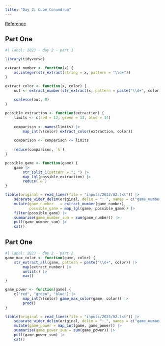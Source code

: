 ```yaml
---
title: "Day 2: Cube Conundrum"
---
```


[Reference](https://adventofcode.com/2023/day/2)

## Part One

```r
#| label: 2023 - day 2 - part 1

library(tidyverse)

extract_number <- function(x) {
    as.integer(str_extract(string = x, pattern = "\\d+"))
}

extract_color <- function(x, color) {
    out <- extract_number(str_extract(x, pattern = paste("\\d+", color)))
    
    coalesce(out, 0)
}

possible_extraction <- function(extraction) {
    limits <- c(red = 12, green = 13, blue = 14)
    
    comparison <- names(limits) |> 
        map_int(\(color) extract_color(extraction, color))
    
    comparison <- comparison <= limits
    
    reduce(comparison, `&`)
}

possible_game <- function(game) {
    game |> 
        str_split_1(pattern = "; ") |> 
        map_lgl(possible_extraction) |> 
        reduce(`&`)
}

tibble(original = read_lines(file = "inputs/2023/02.txt")) |> 
    separate_wider_delim(original, delim = ": ", names = c("game_number", "game")) |> 
    mutate(game_number   = extract_number(game_number),
           possible_game = map_lgl(game, possible_game)) |> 
    filter(possible_game) |> 
    summarise(game_number_sum = sum(game_number)) |> 
    pull(game_number_sum) |> 
    cat()
```

## Part One

```r
#| label: 2023 - day 2 - part 2
game_max_color <- function(game, color) {
    str_extract_all(game, pattern = paste("\\d+", color)) |> 
        map(extract_number) |> 
        unlist() |> 
        max()
}

game_power <- function(game) {
    c("red", "green", "blue") |> 
        map_int(\(color) game_max_color(game, color)) |> 
        prod()
}

tibble(original = read_lines(file = "inputs/2023/02.txt")) |> 
    separate_wider_delim(original, delim = ": ", names = c("game_number", "game")) |> 
    mutate(game_power = map_int(game, game_power)) |> 
    summarise(game_power_sum = sum(game_power)) |> 
    pull(game_power_sum) |> 
    cat()
```
